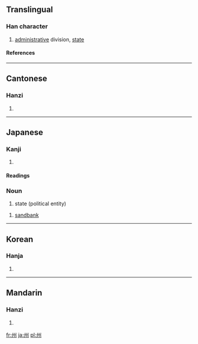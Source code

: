 ==Translingual==
===Han character===
{{Han char|rn=47|rad=巛|as=03|sn=6|four=3200<sub>0</sub>|canj=戈中戈中 (ILIL)}}
# [[administrative]] division, [[state]]
====References====
{{Han ref|kx=0324.010|dkj=08678|dj=0624.090|hdz=10046.030|uh=5DDE|ud=24030|bh=A67B|bd=42619}}
----
==Cantonese==
===Hanzi===
{{yue-hanzi|jyut=|y=jau1}}
# {{defn|Cantonese}}
----
==Japanese==
===Kanji===
{{ja-kanji|grade=|rs=巛03}}
# {{defn|Japanese}} 
====Readings====
{{ja-readings|on=[[しゅう]] (''shū''), [[す]] (''su'')|kun=[[す]] (''su''), [[しま]] (''shima'')}}

===Noun===
{{ja-noun|k|hira=しゅう|rom=shū}}
# state (political entity)

{{ja-noun|k|hira=す|rom=su}}
# [[sandbank]]
----
==Korean==
===Hanja===
{{ko-hanja|hangeul=[[주]]|rv=ju|mr=chu}}
# {{defn|Korean}}
----

==Mandarin==
===Hanzi===
{{cmn-hanzi|pin=[[zhōu]] (zhou1)|wg=chou<sup>1</sup>}}
# {{defn|Mandarin}}

[[fr:州]]
[[ja:州]]
[[pl:州]]